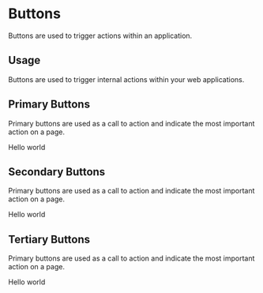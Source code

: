 
<Meta title='Design System|Buttons' component={PrimaryButton} />

# Buttons

Buttons are used to trigger actions within an application.

## Usage

Buttons are used to trigger internal actions within your web applications.

## Primary Buttons

Primary buttons are used as a call to action and indicate the most important action on a page.

<Preview withToolbar>
  <Story name='primary'>
    <PrimaryButton onClick={action('button-click')} disabled={boolean("Disabled", false)}>Hello world</PrimaryButton>
  </Story>
</Preview>

## Secondary Buttons

Primary buttons are used as a call to action and indicate the most important action on a page.

<Story name='secondary'>
  <SecondaryButton>Hello world</SecondaryButton>
</Story>

## Tertiary Buttons

Primary buttons are used as a call to action and indicate the most important action on a page.

<Story name='tertiary'>
  <TertiaryButton>Hello world</TertiaryButton>
</Story>
